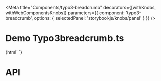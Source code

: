 
<Meta
  title="Components/typo3-breadcrumb"
  decorators={[withKnobs, withWebComponentsKnobs]}
  parameters={{ component: 'typo3-breadcrumb', options: { selectedPanel: 'storybookjs/knobs/panel' } }}
  />

# Demo Typo3breadcrumb.ts

<Preview>
    <Story name="Basic breadcrumb" height="220px">
    {html`
        <typo3-breadcrumb>
            <typo3-breadcrumb-item title='root'></typo3-breadcrumb-item>
            <typo3-breadcrumb-item title='Resources'></typo3-breadcrumb-item>
            <typo3-breadcrumb-item title='Resources' link="http://www.example.test"></typo3-breadcrumb-item>
            <typo3-breadcrumb-item active title='Public'></typo3-breadcrumb-item>
        </typo3-breadcrumb>
    `}
    </Story>
</Preview>

# API

<Props of="typo3-breadcrumb" />
